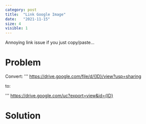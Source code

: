 ```yaml
---
category: post
title:  "Link Google Image"
date:   "2021-11-15"
size: 4
visible: 1
---
```


Annoying link issue if you just copy/paste...

# Problem

Convert:
'''
https://drive.google.com/file/d/{ID}/view?usp=sharing

to:

'''
https://drive.google.com/uc?export=view&id={ID}

# Solution
